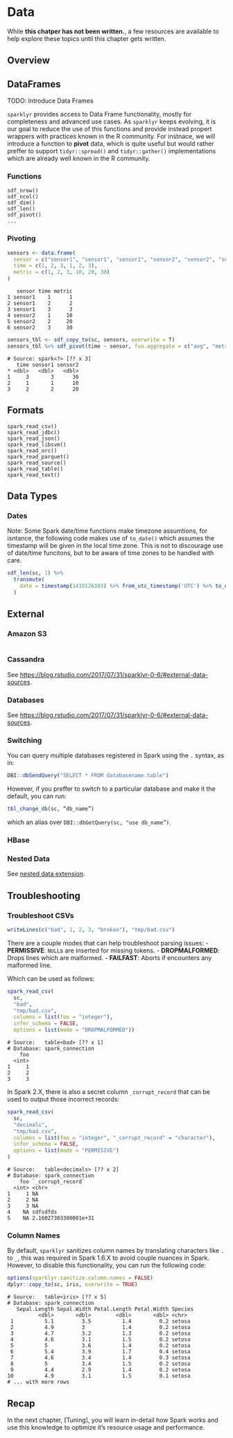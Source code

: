 # Data {#data}

While **this chatper has not been written.**, a few resources are available to help explore these topics until this chapter gets written.

## Overview

## DataFrames

TODO: Introduce Data Frames

`sparklyr` provides access to  Data Frame functionality, mostly for completeness and advanced use cases. As `sparklyr` keeps evolving, it is our goal to reduce the use of this functions and provide instead propert wrappers with practices known in the R community. For instnace, we will introduce a function to **pivot** data, which is quite useful but would rather preffer to support `tidyr::spread()` and `tidyr::gather()` implementations which are already well known in the R community.

### Functions {#data-sdf-functions}

```
sdf_nrow()
sdf_ncol()
sdf_dim()
sdf_len()
sdf_pivot()
...
```

### Pivoting

```r
sensors <- data.frame(
  sensor = c("sensor1", "sensor1", "sensor1", "sensor2", "sensor2", "sensor2"),
  time = c(1, 2, 3, 1, 2, 3),
  metric = c(1, 2, 3, 10, 20, 30)
)
```

```
   sensor time metric
1 sensor1    1      1
2 sensor1    2      2
3 sensor1    3      3
4 sensor2    1     10
5 sensor2    2     20
6 sensor2    3     30
```

```r
sensors_tbl <- sdf_copy_to(sc, sensors, overwrite = T)
sensors_tbl %>% sdf_pivot(time ~ sensor, fun.aggregate = c("avg", "metric"))
```

```
# Source: spark<?> [?? x 3]
   time sensor1 sensor2
* <dbl>   <dbl>   <dbl>
1     3       3      30
2     1       1      10
3     2       2      20
```

## Formats

```
spark_read_csv()
spark_read_jdbc()
spark_read_json()
spark_read_libsvm()
spark_read_orc()
spark_read_parquet()
spark_read_source()
spark_read_table()
spark_read_text()
```

## Data Types

### Dates

Note: Some Spark date/time functions make timezone assumtions, for isntance, the following code makes use of `to_date()` which assumes the timestamp will be given in the local time zone. This is not to discourage use of date/time funcitons, but to be aware of time zones to be handled with care.

```r
sdf_len(sc, 1) %>%
  transmute(
    date = timestamp(1419126103) %>% from_utc_timestamp('UTC') %>% to_date() %>% as.character()
  )
```

## External

### Amazon S3

```r

```

### Cassandra

See [https://blog.rstudio.com/2017/07/31/sparklyr-0-6/#external-data-sources](https://blog.rstudio.com/2017/07/31/sparklyr-0-6/#external-data-sources).

### Databases

See [https://blog.rstudio.com/2017/07/31/sparklyr-0-6/#external-data-sources](https://blog.rstudio.com/2017/07/31/sparklyr-0-6/#external-data-sources).

### Switching

You can query multiple databases registered in Spark using the `.` syntax, as in:

```r
DBI::dbSendQuery("SELECT * FROM databasename.table")
```

However, if you preffer to switch to a particular database and make it the default, you can run:

```r
tbl_change_db(sc, “db_name”)
```

which an alias over `DBI::dbGetQuery(sc, "use db_name”)`.

### HBase

### Nested Data

See [nested data extension](#extensions-nested-data).

## Troubleshooting

### Troubleshoot CSVs

```r
writeLines(c("bad", 1, 2, 3, "broken"), "tmp/bad.csv")
```

There are a couple modes that can help troubleshoot parsing issues:
- **PERMISSIVE**: `NULL`s are inserted for missing tokens.
- **DROPMALFORMED**: Drops lines which are malformed.
- **FAILFAST**: Aborts if encounters any malformed line.

Which can be used as follows:

```r
spark_read_csv(
  sc,
  "bad",
  "tmp/bad.csv",
  columns = list(foo = "integer"),
  infer_schema = FALSE,
  options = list(mode = "DROPMALFORMED"))
```
```
# Source:   table<bad> [?? x 1]
# Database: spark_connection
    foo
  <int>
1     1
2     2
3     3
```

In Spark 2.X, there is also a secret column `_corrupt_record` that can be used to output those incorrect records:

```r
spark_read_csv(
  sc,
  "decimals",
  "tmp/bad.csv",
  columns = list(foo = "integer", "_corrupt_record" = "character"),
  infer_schema = FALSE,
  options = list(mode = "PERMISIVE")
)
```
```
# Source:   table<decimals> [?? x 2]
# Database: spark_connection
    foo `_corrupt_record`   
  <int> <chr>               
1     1 NA                  
2     2 NA                  
3     3 NA                  
4    NA sdfsdfds            
5    NA 2.16027303300001e+31
```

### Column Names

By default, `sparklyr` sanitizes column names by translating characters like `.` to `_`, this was required in Spark 1.6.X to avoid couple nuances in Spark. However, to disable this functionality, you can run the following code:

```r
options(sparklyr.sanitize.column.names = FALSE)
dplyr::copy_to(sc, iris, overwrite = TRUE)
```
```
# Source:   table<iris> [?? x 5]
# Database: spark_connection
   Sepal.Length Sepal.Width Petal.Length Petal.Width Species
          <dbl>       <dbl>        <dbl>       <dbl> <chr>  
 1          5.1         3.5          1.4         0.2 setosa 
 2          4.9         3            1.4         0.2 setosa 
 3          4.7         3.2          1.3         0.2 setosa 
 4          4.6         3.1          1.5         0.2 setosa 
 5          5           3.6          1.4         0.2 setosa 
 6          5.4         3.9          1.7         0.4 setosa 
 7          4.6         3.4          1.4         0.3 setosa 
 8          5           3.4          1.5         0.2 setosa 
 9          4.4         2.9          1.4         0.2 setosa 
10          4.9         3.1          1.5         0.1 setosa 
# ... with more rows
```

## Recap

In the next chapter, [Tuning], you will learn in-detail how Spark works and use this knowledge to optimize it's resource usage and performance.

